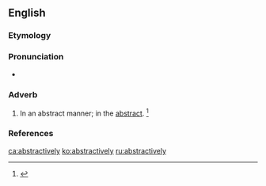 ==English==

===Etymology===
{{suffix|abstractive|ly|lang=en}}

===Pronunciation===
* {{a|US}} {{IPA|/æbˈstɹæk.tɪv.li/|lang=en}}

===Adverb===
{{en-adv}}

# {{lb|en|now|rare}} In an abstract manner; in the [[abstract]]. {{defdate|First attested in the early 17<sup>th</sup> century.}}<ref name=SOED>{{R:SOED5|page=10}}</ref>

===References===
<references/>

[[ca:abstractively]]
[[ko:abstractively]]
[[ru:abstractively]]